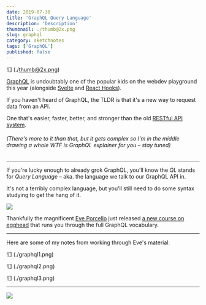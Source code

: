 ```yaml
---
date: 2019-07-30
title: 'GraphQL Query Language'
description: 'Description'
thumbnail: ./thumb@2x.png
slug: graphql
category: sketchnotes
tags: ['GraphQL']
published: false
---
```



<SketchesContainer>

<TwoCol>

<span>

![] (./thumb@2x.png)

</span>

<span>

[GraphQL](https://graphql.org/) is undoubtably one of the popular kids on the webdev playground this year (alongside [Svelte](https://svelte.dev/) and [React Hooks](https://reactjs.org/blog/2019/02/06/react-v16.8.0.html)).

If you haven't heard of GraphQL, the TLDR is that it's a new way to request data from an API.  

One that's easier, faster, better, and stronger than the old [RESTful API system](https://en.wikipedia.org/wiki/Representational_state_transfer).

</span>

</TwoCol>


###### (There's more to it than that, but it gets complex so I'm in the middle drawing a whole *WTF is GraphQL* explainer for you – stay tuned)

<hr />

If you're lucky enough to already grok GraphQL, you'll know the _QL_ stands for _Query Language_ – aka. the language we talk to our GraphQL API in.  

It's not a terribly complex language, but you'll still need to do some syntax studying to get the hang of it.

<Link to="https://egghead.io/courses/graphql-query-language">

![](./graphql-query-language.png)

</Link>

Thankfully the magnificent [Eve Porcello](https://twitter.com/eveporcello) just released [a new course on egghead](https://egghead.io/courses/graphql-query-language) that runs you through the full GraphQL vocabulary.

<hr />

Here are some of my notes from working through Eve's material:

![] (./graphql1.png)

![] (./graphql2.png)

![] (./graphql3.png)

<hr />

<FullSketchnote coursename="GraphQL Query Language" courselink="https://egghead.io/courses/graphql-query-language">

![](./graphql_sketchnotes--mini.png)

</FullSketchnote>

</SketchesContainer>

